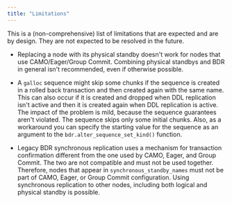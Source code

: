 ```yaml
---
title: "Limitations"
---
```



This is a (non-comprehensive) list of limitations that are
expected and are by design. They are not expected to be resolved in the
future.

-   Replacing a node with its physical standby doesn't work for nodes that
    use CAMO/Eager/Group Commit. Combining physical standbys and BDR in
    general isn't recommended, even if otherwise possible.

-   A `galloc` sequence might skip some chunks if the
    sequence is created in a rolled back transaction and then created
    again with the same name. This can also occur if it is created and dropped when DDL
    replication isn't active and then it is created again when DDL
    replication is active.
    The impact of the problem is mild, because the sequence
    guarantees aren't violated. The sequence skips only some
    initial chunks. Also, as a workaround you can specify the
    starting value for the sequence as an argument to the
    `bdr.alter_sequence_set_kind()` function.

-   Legacy BDR synchronous replication uses a mechanism for transaction
    confirmation different from the one used by CAMO, Eager, and Group Commit.
    The two are not compatible and must not be used together. Therefore, nodes
    that appear in `synchronous_standby_names` must not be part of CAMO, Eager,
    or Group Commit configuration. Using synchronous replication to other nodes,
    including both logical and physical standby is possible.